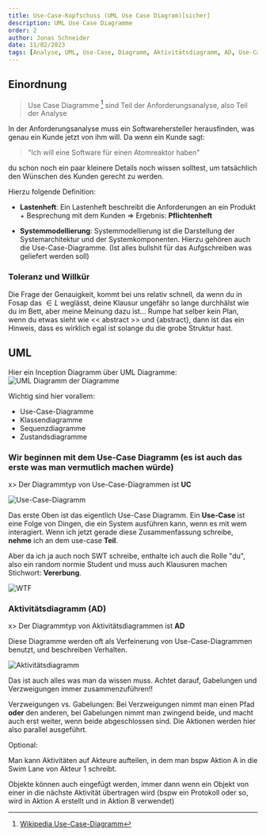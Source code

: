 ```yaml
---
title: Use-Case-Kopfschuss (UML Use Case Diagram)[sicher]
description: UML Use Case Diagramme 
order: 2
author: Jonas Schneider
date: 11/02/2023
tags: [Analyse, UML, Use-Case, Diagramm, Aktivitätsdiagramm, AD, Use-Case-Diagramm, UC]
---
```


## Einordnung

> Use Case Diagramme [^1] sind Teil der Anforderungsanalyse, also Teil der Analyse

In der Anforderungsanalyse muss ein Softwarehersteller herausfinden, was genau ein Kunde jetzt von ihm will. Da wenn ein Kunde sagt:

> "Ich will eine Software für einen Atomreaktor haben"

du schon noch ein paar kleinere Details noch wissen solltest, um tatsächlich den Wünschen des Kunden gerecht zu werden.

Hierzu folgende Definition:

- **Lastenheft**: Ein Lastenheft beschreibt die Anforderungen an ein Produkt + Besprechung mit dem Kunden $\Rightarrow$ Ergebnis: **Pflichtenheft**

- **Systemmodellierung**: Systemmodellierung ist die Darstellung der Systemarchitektur und der Systemkomponenten. Hierzu gehören auch die Use-Case-Diagramme. (Ist alles bullshit für das Aufgschreiben was geliefert werden soll)

### Toleranz und Willkür

Die Frage der Genauigkeit, kommt bei uns relativ schnell, da wenn du in Fosap das $\in L$ weglässt, deine Klausur ungefähr so lange durchhälst wie du im Bett, 
aber meine Meinung dazu ist... Rumpe hat selber kein Plan, wenn du etwas sieht wie \<\< abstract \>\> und \{abstract\}, 
dann ist das ein Hinweis, dass es wirklich egal ist solange du die grobe Struktur hast.

## UML

Hier ein Inception Diagramm über UML Diagramme:
![UML Diagramm der Diagramme](https://upload.wikimedia.org/wikipedia/commons/thumb/d/da/UML-Diagrammhierarchie.svg/1920px-UML-Diagrammhierarchie.svg.png)

Wichtig sind hier vorallem:
- Use-Case-Diagramme
- Klassendiagramme
- Sequenzdiagramme
- Zustandsdiagramme

### Wir beginnen mit dem Use-Case Diagramm (es ist auch das erste was man vermutlich machen würde)

x> Der Diagrammtyp von Use-Case-Diagrammen ist **UC**

![Use-Case-Diagramm](/teaching-assets/es/use-case-diagramm.png)

Das erste Oben ist das eigentlich Use-Case Diagramm. Ein **Use-Case** ist eine Folge von Dingen, die ein System ausführen kann, wenn es mit wem interagiert.
Wenn ich jetzt gerade diese Zusammenfassung schreibe, **nehme** ich an dem use-case **Teil**.

Aber da ich ja auch noch SWT schreibe, enthalte ich auch die Rolle "du", also ein random normie Student und muss auch Klausuren machen Stichwort: **Vererbung**.

![WTF](https://media.tenor.com/y4QbP8-Oo6gAAAAd/laughing-green.gif)

<RumpeQuiz/>

### Aktivitätsdiagramm (AD)

x> Der Diagrammtyp von Aktivitätsdiagrammen ist **AD**

Diese Diagramme werden oft als Verfeinerung von Use-Case-Diagrammen benutzt, und beschreiben Verhalten.

![Aktivitätsdiagramm](/teaching-assets/es/Aktivitätsdiagramm.svg)

Das ist auch alles was man da wissen muss. Achtet darauf, Gabelungen und Verzweigungen immer zusammenzuführen!!


Verzweigungen vs. Gabelungen: Bei Verzweigungen nimmt man einen Pfad **oder** den anderen, 
bei Gabelungen nimmt man zwingend beide, und macht auch erst weiter, wenn beide abgeschlossen sind. 
Die Aktionen werden hier also parallel ausgeführt.

Optional:

Man kann Aktivitäten auf Akteure aufteilen, in dem man bspw Aktion A in die Swim Lane von Akteur 1 schreibt.

Objekte können auch eingefügt werden, immer dann wenn ein Objekt von einer in die nächste Aktivität übertragen wird
(bspw ein Protokoll oder so, wird in Aktion A erstellt und in Aktion B verwendet)

[^1]: [Wikipedia Use-Case-Diagramm](https://de.wikipedia.org/wiki/Use-Case-Diagramm)